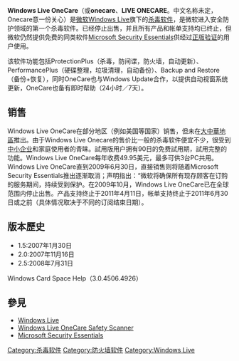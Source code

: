 {{noteTA
|G1=IT
}}
{{expand|time=2007-09-26T20:15:23Z}}
{{Infobox Software
| name = <!-- 注释出：[[File:Wlorb.png|20px]] --> Windows Live OneCare
| logo = [[File:Windows_Live_OneCare_logo.png|64px]]
| screenshot = [[File:Live_onecare.png|250px]]
| caption = Windows Live OneCare 2.5
| developer = [[微软|微软]]
| latest_release_version = 2.5.2900.30
| latest_release_date = {{release_date|2010|03|06}}
| operating_system = [[Windows_XP|Windows XP]]（32位元）, [[Windows_Vista|Windows Vista]]（32位元／64位元）
| genre = [[殺毒軟體|殺毒軟體]]、[[備份|備份]]、[[防火牆|防火牆]]、[[間諜軟體|間諜軟體]]
| license = [[專有軟體|專有]]
| website =
}}
'''Windows Live OneCare'''（或'''onecare'''、'''LIVE ONECARE'''。中文名称未定，Onecare意一份关心）是[[微软|微软]][[Windows_Live|Windows Live]]旗下的[[杀毒软件|杀毒软件]]，是微软进入安全防护领域的第一个杀毒软件。已经停止出售，并且所有产品和帐单支持均已终止，但微软仍然提供免费的同类软件[[Microsoft_Security_Essentials|Microsoft Security Essentials]]供经过[[Windows正版增值计划|正版验证]]的用户使用。

该软件功能包括ProtectionPlus（杀毒，防间谍，防火墙，自动更新）、PerformancePlus（硬碟整理，垃圾清理，自动备份）、Backup and Restore（备份+恢复），同时OneCare也与Windows Update合作，以提供自动视窗系统更新，OneCare也备有即时帮助（24小时／7天）。

== 销售 ==
<!-- 因檔案已刪，故註解：[[File:Onecare.jpg|frame]] -->
Windows Live OneCare在部分地区（例如美国等国家）销售，但未在[[大中華地區|大中華地區]]推出。由于Windows Live Onecare的售价比一般的杀毒软件便宜不少，很受到[[中小企业|中小企业]]和家庭使用者的青睐。試用版用户拥有90日的免费試用期，試用完整的功能。Windows Live OneCare每年收费49.95美元，最多可供3台PC共用。Windows Live OneCare直到2009年6月30日，直接销售则将随着Microsoft Security Essentials推出逐渐取消；声明指出：“微软将确保所有现存顾客在订购的服务期间，持续受到保护。在2009年10月，Windows Live OneCare已在全球范围内停止出售。产品支持终止于2011年4月11日，帐单支持终止于2011年6月30日或之前（具体情况取决于不同的订阅结束日期）。

== 版本歷史 ==
*1.5:2007年1月30日
*2.0:2007年11月16日
*2.5:2008年7月31日
Windows Card Space Help（3.0.4506.4926）

== 參見 ==
* [[Windows_Live|Windows Live]]
* [[Windows_Live_OneCare_Safety_Scanner|Windows Live OneCare Safety Scanner]]
* [[Microsoft_Security_Essentials|Microsoft Security Essentials]]

{{Windows Live}}

[[Category:杀毒软件|Category:杀毒软件]]
[[Category:防火墙软件|Category:防火墙软件]]
[[Category:Windows_Live|Category:Windows Live]]